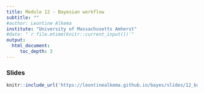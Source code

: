 ```yaml
---
title: Module 12 - Bayesian workflow
subtitle: ""
#author: Leontine Alkema
institute: "University of Massachusetts Amherst"
#date: "`r file.mtime(knitr::current_input())`"
output: 
  html_document:
     toc_depth: 3
---
```


### Slides


```r
knitr::include_url('https://leontinealkema.github.io/bayes/slides/12_bayesianworkflow.pdf')
```

